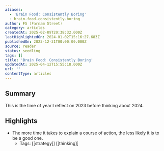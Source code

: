 ```yaml
---
aliases:
  - 'Brain Food: Consistently Boring'
  - brain-food-consistently-boring
author: FS (Farnam Street)
category: articles
createdAt: 2025-02-09T20:38:32.000Z
lastHighlightedOn: 2024-01-02T15:16:27.683Z
publishedOn: 2023-12-31T00:00:00.000Z
source: reader
status: seedling
tags: []
title: 'Brain Food: Consistently Boring'
updatedAt: 2025-04-12T15:55:18.000Z
url: ''
contentType: articles
---
```

## Summary

This is the time of year I reflect on 2023 before thinking about 2024.

## Highlights

- The more time it takes to explain a course of action, the less likely it is to be a good one.
    - Tags: [[strategy]] [[thinking]]
